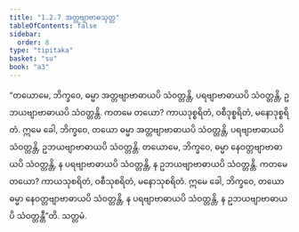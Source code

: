 ```yaml
---
title: "1.2.7 အတ္တဗျာဗာဓသုတ္တ"
tableOfContents: false
sidebar:
  order: 8
type: "tipitaka"
basket: "su"
book: "a3"
---
```



<DynamicBreadcrumb />

<Division number="17" book="a3">

<Paragraph number="73" book="a3">
“တယောမေ, ဘိက္ခဝေ, ဓမ္မာ အတ္တဗျာဗာဓာယပိ သံဝတ္တန္တိ, ပရဗျာဗာဓာယပိ သံဝတ္တန္တိ, ဥဘယဗျာဗာဓာယပိ သံဝတ္တန္တိ. ကတမေ တယော? ကာယဒုစ္စရိတံ, ဝစီဒုစ္စရိတံ, မနောဒုစ္စရိတံ. ဣမေ ခေါ, ဘိက္ခဝေ, တယော ဓမ္မာ အတ္တဗျာဗာဓာယပိ သံဝတ္တန္တိ, ပရဗျာဗာဓာယပိ သံဝတ္တန္တိ, ဥဘယဗျာဗာဓာယပိ သံဝတ္တန္တိ.
</Paragraph>

<Paragraph number="74" book="a3">
တယောမေ, ဘိက္ခဝေ, ဓမ္မာ နေဝတ္တဗျာဗာဓာယပိ သံဝတ္တန္တိ, န ပရဗျာဗာဓာယပိ သံဝတ္တန္တိ, န ဥဘယဗျာဗာဓာယပိ သံဝတ္တန္တိ. ကတမေ တယော? ကာယသုစရိတံ, ဝစီသုစရိတံ, မနောသုစရိတံ. ဣမေ ခေါ, ဘိက္ခဝေ, တယော ဓမ္မာ နေဝတ္တဗျာဗာဓာယပိ သံဝတ္တန္တိ, န ပရဗျာဗာဓာယပိ သံဝတ္တန္တိ, န ဥဘယဗျာဗာဓာယပိ သံဝတ္တန္တီ”တိ.

</Paragraph>
</Division>

<Paragraph number="75" type="center" book="a3">
သတ္တမံ.
</Paragraph>